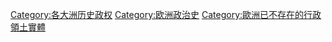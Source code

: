 [[Category:各大洲历史政权|Category:各大洲历史政权]]
[[Category:欧洲政治史|Category:欧洲政治史]]
[[Category:歐洲已不存在的行政領土實體|Category:歐洲已不存在的行政領土實體]]